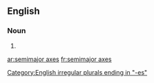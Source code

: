 ==English==

===Noun===
{{head|en|plural|head=[[semimajor]] [[axes]]}}

# {{plural of|semimajor axis|lang=en}}

[[Category:English irregular plurals ending in "-es"]]

[[ar:semimajor axes]]
[[fr:semimajor axes]]